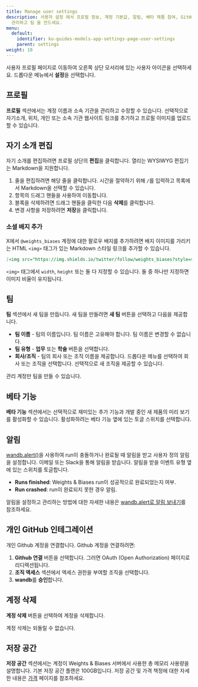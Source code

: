 ```yaml
---
title: Manage user settings
description: 사용자 설정 에서 프로필 정보, 계정 기본값, 알림, 베타 제품 참여, GitHub 인테그레이션 , 저장소 사용량, 계정 활성화를
  관리하고 팀 을 만드세요.
menu:
  default:
    identifier: ko-guides-models-app-settings-page-user-settings
    parent: settings
weight: 10
---
```


사용자 프로필 페이지로 이동하여 오른쪽 상단 모서리에 있는 사용자 아이콘을 선택하세요. 드롭다운 메뉴에서 **설정**을 선택합니다.

## 프로필

**프로필** 섹션에서는 계정 이름과 소속 기관을 관리하고 수정할 수 있습니다. 선택적으로 자기소개, 위치, 개인 또는 소속 기관 웹사이트 링크를 추가하고 프로필 이미지를 업로드할 수 있습니다.

## 자기 소개 편집

자기 소개를 편집하려면 프로필 상단의 **편집**을 클릭합니다. 열리는 WYSIWYG 편집기는 Markdown을 지원합니다.
1. 줄을 편집하려면 해당 줄을 클릭합니다. 시간을 절약하기 위해 `/`를 입력하고 목록에서 Markdown을 선택할 수 있습니다.
1. 항목의 드래그 핸들을 사용하여 이동합니다.
1. 블록을 삭제하려면 드래그 핸들을 클릭한 다음 **삭제**를 클릭합니다.
1. 변경 사항을 저장하려면 **저장**을 클릭합니다.

### 소셜 배지 추가

X에서 `@weights_biases` 계정에 대한 팔로우 배지를 추가하려면 배지 이미지를 가리키는 HTML `<img>` 태그가 있는 Markdown 스타일 링크를 추가할 수 있습니다.

```markdown
[<img src="https://img.shields.io/twitter/follow/weights_biases?style=social" alt="X: @weights_biases" >](https://x.com/intent/follow?screen_name=weights_biases)
```
`<img>` 태그에서 `width`, `height` 또는 둘 다 지정할 수 있습니다. 둘 중 하나만 지정하면 이미지 비율이 유지됩니다.

## 팀

**팀** 섹션에서 새 팀을 만듭니다. 새 팀을 만들려면 **새 팀** 버튼을 선택하고 다음을 제공합니다.

* **팀 이름** - 팀의 이름입니다. 팀 이름은 고유해야 합니다. 팀 이름은 변경할 수 없습니다.
* **팀 유형** - **업무** 또는 **학술** 버튼을 선택합니다.
* **회사/조직** - 팀의 회사 또는 조직 이름을 제공합니다. 드롭다운 메뉴를 선택하여 회사 또는 조직을 선택합니다. 선택적으로 새 조직을 제공할 수 있습니다.

<Note>
관리 계정만 팀을 만들 수 있습니다.
</Note>

## 베타 기능

**베타 기능** 섹션에서는 선택적으로 재미있는 추가 기능과 개발 중인 새 제품의 미리 보기를 활성화할 수 있습니다. 활성화하려는 베타 기능 옆에 있는 토글 스위치를 선택합니다.

## 알림

[wandb.alert()](/ko/guides/models/track/runs/alert)을 사용하여 run이 충돌하거나 완료될 때 알림을 받고 사용자 정의 알림을 설정합니다. 이메일 또는 Slack을 통해 알림을 받습니다. 알림을 받을 이벤트 유형 옆에 있는 스위치를 토글합니다.

* **Runs finished**: Weights & Biases run이 성공적으로 완료되었는지 여부.
* **Run crashed**: run이 완료되지 못한 경우 알림.

알림을 설정하고 관리하는 방법에 대한 자세한 내용은 [wandb.alert로 알림 보내기](/ko/guides/models/track/runs/alert)를 참조하세요.

## 개인 GitHub 인테그레이션

개인 Github 계정을 연결합니다. Github 계정을 연결하려면:

1. **Github 연결** 버튼을 선택합니다. 그러면 OAuth (Open Authorization) 페이지로 리디렉션됩니다.
2. **조직 엑세스** 섹션에서 엑세스 권한을 부여할 조직을 선택합니다.
3. **wandb**를 **승인**합니다.

## 계정 삭제

**계정 삭제** 버튼을 선택하여 계정을 삭제합니다.

<Warning>
계정 삭제는 되돌릴 수 없습니다.
</Warning>

## 저장 공간

**저장 공간** 섹션에서는 계정이 Weights & Biases 서버에서 사용한 총 메모리 사용량을 설명합니다. 기본 저장 공간 플랜은 100GB입니다. 저장 공간 및 가격 책정에 대한 자세한 내용은 [가격](https://wandb.ai/site/pricing) 페이지를 참조하세요.

